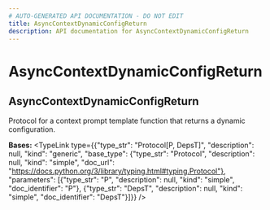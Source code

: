 ```yaml
---
# AUTO-GENERATED API DOCUMENTATION - DO NOT EDIT
title: AsyncContextDynamicConfigReturn
description: API documentation for AsyncContextDynamicConfigReturn
---
```


# AsyncContextDynamicConfigReturn

## <ApiType type="Class" path="prompt_templates/decorator/AsyncContextDynamicConfigReturn" symbolName="AsyncContextDynamicConfigReturn" /> AsyncContextDynamicConfigReturn

Protocol for a context prompt template function that returns a dynamic configuration.

**Bases:** 
<TypeLink type={{"type_str": "Protocol[P, DepsT]", "description": null, "kind": "generic", "base_type": {"type_str": "Protocol", "description": null, "kind": "simple", "doc_url": "https://docs.python.org/3/library/typing.html#typing.Protocol"}, "parameters": [{"type_str": "P", "description": null, "kind": "simple", "doc_identifier": "P"}, {"type_str": "DepsT", "description": null, "kind": "simple", "doc_identifier": "DepsT"}]}} />

